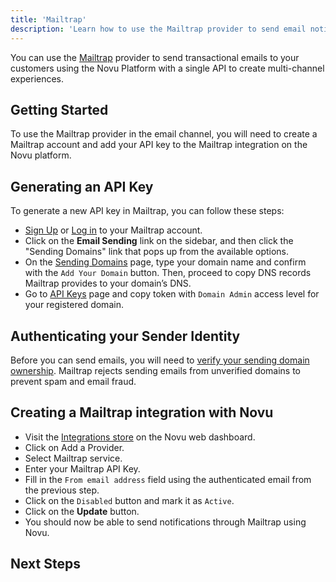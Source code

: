 ```yaml
---
title: 'Mailtrap'
description: 'Learn how to use the Mailtrap provider to send email notifications using Novu'
---
```



You can use the [Mailtrap](https://mailtrap.io/email-sending/) provider to send transactional emails to your customers using the Novu Platform with a single API to create multi-channel experiences.

## Getting Started

To use the Mailtrap provider in the email channel, you will need to create a Mailtrap account and add your API key to the Mailtrap integration on the Novu platform.

## Generating an API Key

To generate a new API key in Mailtrap, you can follow these steps:

- [Sign Up](https://mailtrap.io/register/signup) or [Log in](https://mailtrap.io/signin) to your Mailtrap account.
- Click on the **Email Sending** link on the sidebar, and then click the "Sending Domains" link that pops up from the available options.
- On the [Sending Domains](https://mailtrap.io/sending/domains) page, type your domain name and confirm with the `Add Your Domain` button. Then, proceed to copy DNS records Mailtrap provides to your domain’s DNS.
- Go to [API Keys](https://mailtrap.io/api-tokens) page and copy token with `Domain Admin` access level for your registered domain.

## Authenticating your Sender Identity

Before you can send emails, you will need to [verify your sending domain ownership](https://help.mailtrap.io/article/69-sending-domain-setup). Mailtrap rejects sending emails from unverified domains to prevent spam and email fraud.

## Creating a Mailtrap integration with Novu

- Visit the [Integrations store](https://dashboard-v2.novu.co/integrations?utm_campaign=docs-mailtrap) on the Novu web dashboard.
- Click on Add a Provider.
- Select Mailtrap service.
- Enter your Mailtrap API Key.
- Fill in the `From email address` field using the authenticated email from the previous step.
- Click on the `Disabled` button and mark it as `Active`.
- Click on the **Update** button.
- You should now be able to send notifications through Mailtrap using Novu.

## Next Steps

<EmailProviderNextSteps />